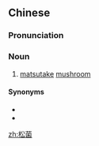 ==Chinese==
{{zh-forms}}

===Pronunciation===
{{zh-pron
|m=sōngjùn
|cat=n
}}

===Noun===
{{zh-noun}}

# [[matsutake]] [[mushroom]]

====Synonyms====
* {{zh-l|松茸}}
* {{zh-l|松蕈}}

{{zh-cat|Mushrooms}}

[[zh:松菌]]